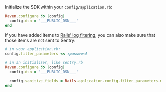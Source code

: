 Initialize the SDK within your `config/application.rb`:

```ruby {filename:config/application.rb}
Raven.configure do |config|
  config.dsn = '___PUBLIC_DSN___'
end
```

If you have added items to [Rails’ log filtering](https://guides.rubyonrails.org/action_controller_overview.html#parameters-filtering), you can also make sure that those items are not sent to Sentry:

```ruby
# in your application.rb:
config.filter_parameters << :password

# in an initializer, like sentry.rb
Raven.configure do |config|
  config.dsn = '___PUBLIC_DSN___'

  config.sanitize_fields = Rails.application.config.filter_parameters.map(&:to_s)
end
```
